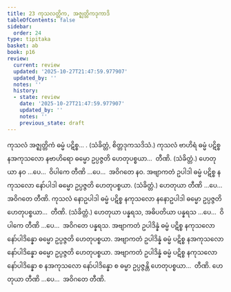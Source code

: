 ```yaml
---
title: 23 ကုသလတ္တိက, အဇ္ဈတ္တိကဒုကာဒိ
tableOfContents: false
sidebar:
  order: 24
type: tipitaka
basket: ab
book: p16
review:
  current: review
  updated: '2025-10-27T21:47:59.977907'
  updated_by: ''
  notes: ''
  history:
  - state: review
    date: '2025-10-27T21:47:59.977907'
    updated_by: ''
    notes: ''
    previous_state: draft
---
```



<ReviewStatus review={frontmatter.review} showDetails={true} />

<HypothesisAnnotation frontmatter={frontmatter} />

<DynamicBreadcrumb />

<Division number="43" book="p16" e="ch" v="40" p="261">

<Paragraph number="121" book="p16">
ကုသလံ အဇ္ဈတ္တိကံ ဓမ္မံ ပဋိစ္စ… . (သံခိတ္တံ, စိတ္တဒုကသဒိသံ.)
</Paragraph>

<Paragraph number="122" book="p16">
ကုသလံ ဗာဟိရံ ဓမ္မံ ပဋိစ္စ နအကုသလော နဗာဟိရော ဓမ္မော ဥပ္ပဇ္ဇတိ ဟေတုပစ္စယာ…  တီဏိ. (သံခိတ္တံ.)
</Paragraph>

<Paragraph number="123" book="p16">
ဟေတုယာ နဝ …ပေ…  ဝိပါကေ တီဏိ …ပေ…  အဝိဂတေ နဝ.
</Paragraph>

</Division>
<Division number="44" book="p16" e="ch" v="40" p="261">

<Paragraph number="124" book="p16">
အဗျာကတံ ဥပါဒါ ဓမ္မံ ပဋိစ္စ နကုသလော နော်ပါဒါ ဓမ္မော ဥပ္ပဇ္ဇတိ ဟေတုပစ္စယာ. (သံခိတ္တံ.) ဟေတုယာ တီဏိ …ပေ…  အဝိဂတေ တီဏိ.
</Paragraph>

<Paragraph number="125" book="p16">
ကုသလံ နောဥပါဒါ ဓမ္မံ ပဋိစ္စ နကုသလော နနောဥပါဒါ ဓမ္မော ဥပ္ပဇ္ဇတိ ဟေတုပစ္စယာ…  တီဏိ. (သံခိတ္တံ.) ဟေတုယာ ပန္နရသ, အဓိပတိယာ ပန္နရသ …ပေ…  ဝိပါကေ တီဏိ …ပေ…  အဝိဂတေ ပန္နရသ.
</Paragraph>

</Division>
<Division number="45" book="p16" e="ch" v="40" p="261">

<Paragraph number="126" book="p16">
အဗျာကတံ ဥပါဒိန္နံ ဓမ္မံ ပဋိစ္စ နကုသလော နော်ပါဒိန္နော ဓမ္မော ဥပ္ပဇ္ဇတိ ဟေတုပစ္စယာ. အဗျာကတံ ဥပါဒိန္နံ ဓမ္မံ ပဋိစ္စ နအကုသလော နော်ပါဒိန္နော ဓမ္မော ဥပ္ပဇ္ဇတိ ဟေတုပစ္စယာ. အဗျာကတံ ဥပါဒိန္နံ ဓမ္မံ ပဋိစ္စ နကုသလော နော်ပါဒိန္နော စ နအကုသလော နော်ပါဒိန္နော စ ဓမ္မာ ဥပ္ပဇ္ဇန္တိ ဟေတုပစ္စယာ…  တီဏိ.
</Paragraph>

<Paragraph number="127" book="p16">
ဟေတုယာ တီဏိ …ပေ…  အဝိဂတေ တီဏိ.
</Paragraph>
</Division>